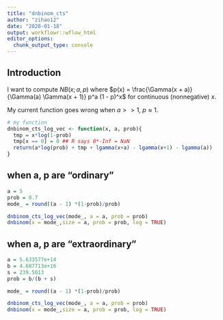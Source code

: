 ```yaml
---
title: "dnbinom_cts"
author: "zihao12"
date: "2020-01-18"
output: workflowr::wflow_html
editor_options:
  chunk_output_type: console
---
```


## Introduction

I want to compute $NB(x; a, p)$ where $p(x) = \frac{\Gamma(x + a)}{\Gamma(a) \Gamma(x + 1)} p^a (1 - p)^x$ for continuous (nonnegative) $x$. 

My current function goes wrong when $a >> 1$, $p  \approx 1$. 

```r
# my function
dnbinom_cts_log_vec <- function(x, a, prob){
  tmp = x*log(1-prob)
  tmp[x == 0] = 0 ## R says 0*-Inf = NaN
  return(a*log(prob) + tmp + lgamma(x+a) - lgamma(x+1) - lgamma(a))
}
```

## when a, p are "ordinary"
```r
a = 5
prob = 0.7
mode_ = round((a - 1) *(1-prob)/prob)

dnbinom_cts_log_vec(mode_, a = a, prob = prob)
dnbinom(x = mode_,size = a, prob = prob, log = TRUE)
```

## when a, p are "extraordinary"
```r
a = 5.633577e+14
b = 4.687713e+16
s = 239.5013
prob = b/(b + s)

mode_ = round((a - 1) *(1-prob)/prob)

dnbinom_cts_log_vec(mode_, a = a, prob = prob)
dnbinom(x = mode_,size = a, prob = prob, log = TRUE)
```

